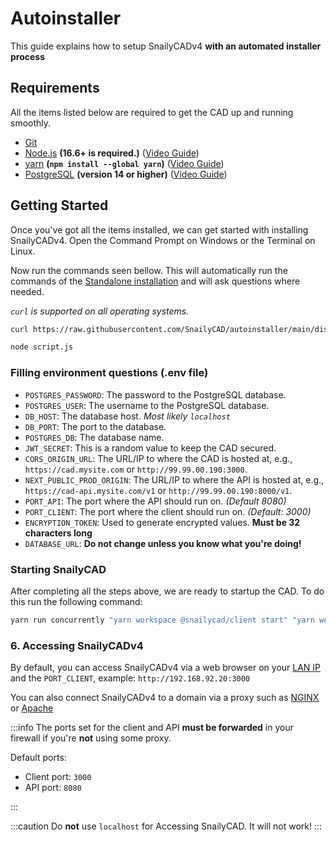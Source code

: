 # Autoinstaller

This guide explains how to setup SnailyCADv4 **with an automated installer process**

## Requirements

All the items listed below are required to get the CAD up and running smoothly.

- [Git](https://git-scm.com/downloads)
- [Node.js](https://nodejs.org) **(16.6+ is required.)** ([Video Guide](https://youtu.be/rp308wNdXU8))
- [yarn](https://npmjs.com/package/yarn) **(`npm install --global yarn`)** ([Video Guide](https://youtu.be/rp308wNdXU8))
- [PostgreSQL](https://www.postgresql.org/download/) **(version 14 or higher)** ([Video Guide](https://www.youtube.com/watch?v=ZKWZvafvqwM))

## Getting Started

Once you've got all the items installed, we can get started with installing SnailyCADv4.
Open the Command Prompt on Windows or the Terminal on Linux.

Now run the commands seen bellow. This will automatically run the commands of the [Standalone installation](/docs/installations/methods/standalone) and will ask questions where needed.

_`curl` is supported on all operating systems._

```bash
curl https://raw.githubusercontent.com/SnailyCAD/autoinstaller/main/dist/index.js > script.js

node script.js
```

### Filling environment questions (.env file)

- `POSTGRES_PASSWORD`: The password to the PostgreSQL database.
- `POSTGRES_USER`: The username to the PostgreSQL database.
- `DB_HOST`: The database host. _Most likely `localhost`_
- `DB_PORT`: The port to the database.
- `POSTGRES_DB`: The database name.
- `JWT_SECRET`: This is a random value to keep the CAD secured.
- `CORS_ORIGIN_URL`: The URL/IP to where the CAD is hosted at, e.g., `https://cad.mysite.com` or `http://99.99.00.190:3000`.
- `NEXT_PUBLIC_PROD_ORIGIN`: The URL/IP to where the API is hosted at, e.g., `https://cad-api.mysite.com/v1` or `http://99.99.00.190:8000/v1`.
- `PORT_API`: The port where the API should run on. _(Default 8080)_
- `PORT_CLIENT`: The port where the client should run on. _(Default: 3000)_
- `ENCRYPTION_TOKEN`: Used to generate encrypted values. **Must be 32 characters long**
- `DATABASE_URL`: **Do not change unless you know what you're doing!**

### Starting SnailyCAD

After completing all the steps above, we are ready to startup the CAD. To do this run the following command:

```bash
yarn run concurrently "yarn workspace @snailycad/client start" "yarn workspace @snailycad/api generate && yarn workspace @snailycad/api start"
```

### 6. Accessing SnailyCADv4

By default, you can access SnailyCADv4 via a web browser on your [LAN IP](https://www.whatismybrowser.com/detect/what-is-my-local-ip-address) and the `PORT_CLIENT`, example: `http://192.168.92.20:3000`

You can also connect SnailyCADv4 to a domain via a proxy such as [NGINX](https://nginx.org) or [Apache](https://apache.org)

:::info
The ports set for the client and API **must be forwarded** in your firewall if you're **not** using some proxy.

Default ports:

- Client port: `3000`
- API port: `8080`

:::

:::caution
Do **not** use `localhost` for Accessing SnailyCAD. It will not work!
:::

